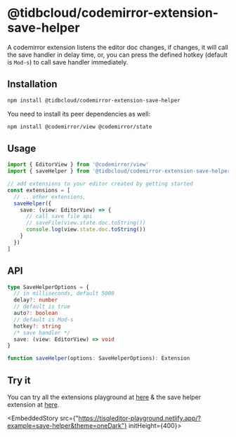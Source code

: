 # @tidbcloud/codemirror-extension-save-helper

A codemirror extension listens the editor doc changes, if changes, it will call the save handler in delay time, or, you can press the defined hotkey (default is `Mod-s`) to call save handler immediately.

## Installation

```sh npm2yarn
npm install @tidbcloud/codemirror-extension-save-helper
```

You need to install its peer dependencies as well:

```sh npm2yarn
npm install @codemirror/view @codemirror/state
```

## Usage

```ts
import { EditorView } from '@codemirror/view'
import { saveHelper } from '@tidbcloud/codemirror-extension-save-helper'

// add extensions to your editor created by getting started
const extensions = [
  // ...other extensions,
  saveHelper({
    save: (view: EditorView) => {
      // call save file api
      // saveFile(view.state.doc.toString())
      console.log(view.state.doc.toString())
    }
  })
]
```

## API

```ts
type SaveHelperOptions = {
  // in milliseconds, default 5000
  delay?: number
  // default is true
  auto?: boolean
  // default is Mod-s
  hotkey?: string
  /* save handler */
  save: (view: EditorView) => void
}

function saveHelper(options: SaveHelperOptions): Extension
```

## Try it
You can try all the extensions playground at [here](https://tisqleditor-playground.netlify.app/?example=save-helper&with_select=&theme=oneDark) & the save helper extension at [here](https://tisqleditor-playground.netlify.app/?example=save-helper&theme=oneDark).
<br />


<EmbeddedStory src={"https://tisqleditor-playground.netlify.app/?example=save-helper&theme=oneDark"} initHeight={400}></EmbeddedStory>
